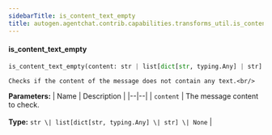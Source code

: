 ```yaml
---
sidebarTitle: is_content_text_empty
title: autogen.agentchat.contrib.capabilities.transforms_util.is_content_text_empty
---
```


<code class="doc-symbol doc-symbol-heading doc-symbol-function"></code>
#### is_content_text_empty

```python
is_content_text_empty(content: str | list[dict[str, typing.Any] | str] | None) -> bool
```

    Checks if the content of the message does not contain any text.<br/>

<b>Parameters:</b>
| Name | Description |
|--|--|
| `content` | The message content to check.<br/><br/>**Type:** `str \| list[dict[str, typing.Any] \| str] \| None` |

<br />